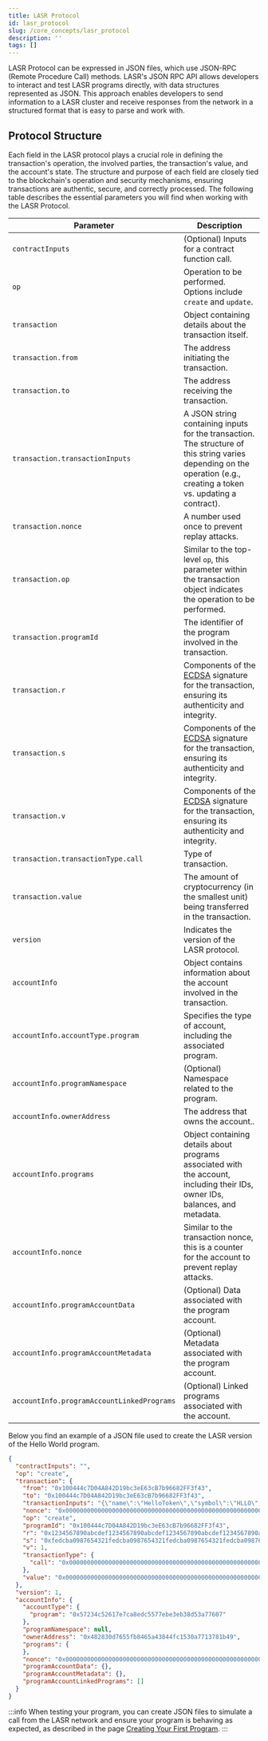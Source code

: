 ```yaml
---
title: LASR Protocol
id: lasr_protocol
slug: /core_concepts/lasr_protocol
description: ''
tags: []
---
```


LASR Protocol can be expressed in JSON files, which use JSON-RPC (Remote Procedure Call) methods. LASR's JSON RPC API allows developers to interact and test LASR programs directly, with data structures represented as JSON. This approach enables developers to send information to a LASR cluster and receive responses from the network in a structured format that is easy to parse and work with.

## Protocol Structure

Each field in the LASR protocol plays a crucial role in defining the transaction's operation, the involved parties, the transaction's value, and the account's state. The structure and purpose of each field are closely tied to the blockchain's operation and security mechanisms, ensuring transactions are authentic, secure, and correctly processed. The following table describes the essential parameters you will find when working with the LASR Protocol.

| Parameter                        | Description                                                                                                       |
|----------------------------------|-------------------------------------------------------------------------------------------------------------------|
| `contractInputs`                 | (Optional) Inputs for a contract function call.                                                                   |
| `op`                             | Operation to be performed. Options include `create` and `update`.                                                 |
| `transaction`                    | Object containing details about the transaction itself.                                                                       |
| `transaction.from`               | The address initiating the transaction.                                                                               |
| `transaction.to`                 | The address receiving the transaction.                                                                                |
| `transaction.transactionInputs`  | A JSON string containing inputs for the transaction. The structure of this string varies depending on the operation (e.g., creating a token vs. updating a contract).    |
| `transaction.nonce`              | A number used once to prevent replay attacks.                                                                                  |
| `transaction.op`                 | Similar to the top-level `op`, this parameter within the transaction object indicates the operation to be performed.                                                                               |
| `transaction.programId`          | The identifier of the program involved in the transaction.                                                                            |
| `transaction.r`                  | Components of the [ECDSA](https://cryptobook.nakov.com/digital-signatures/ecdsa-sign-verify-messages) signature for the transaction, ensuring its authenticity and integrity.                                                                                    |
| `transaction.s`                  | Components of the [ECDSA](https://cryptobook.nakov.com/digital-signatures/ecdsa-sign-verify-messages) signature for the transaction, ensuring its authenticity and integrity.                                                                                                               |
| `transaction.v`                  | Components of the [ECDSA](https://cryptobook.nakov.com/digital-signatures/ecdsa-sign-verify-messages) signature for the transaction, ensuring its authenticity and integrity.                                                                                                               |
| `transaction.transactionType.call`| Type of transaction.                                                                                     |
| `transaction.value`              | The amount of cryptocurrency (in the smallest unit) being transferred in the transaction.                                                                            |
| `version`                        | Indicates the version of the LASR protocol.                                                                                         |
| `accountInfo`                    | Object contains information about the account involved in the transaction.                                                                              |
| `accountInfo.accountType.program`| Specifies the type of account, including the associated program.                                                                                  |
| `accountInfo.programNamespace`   | (Optional) Namespace related to the program.                                                                                 |
| `accountInfo.ownerAddress`       | The address that owns the account..                                                                              |
| `accountInfo.programs`           | Object containing details about programs associated with the account, including their IDs, owner IDs, balances, and metadata.                                                                             |
| `accountInfo.nonce`              | Similar to the transaction nonce, this is a counter for the account to prevent replay attacks.                                                                                      |
| `accountInfo.programAccountData` | (Optional) Data associated with the program account.                                                                         |
| `accountInfo.programAccountMetadata`| (Optional) Metadata associated with the program account.                                                                   |
| `accountInfo.programAccountLinkedPrograms`| (Optional) Linked programs associated with the account.                                                                 |

Below you find an example of a JSON file used to create the LASR version of the Hello World program.

``` json
{
  "contractInputs": "",
  "op": "create",
  "transaction": {
    "from": "0x100444c7D04A842D19bc3eE63cB7b96682FF3f43",
    "to": "0x100444c7D04A842D19bc3eE63cB7b96682FF3f43",
    "transactionInputs": "{\"name\":\"HelloToken\",\"symbol\":\"HLLO\",\"totalSupply\":\"1\",\"initializedSupply\":\"1\"}",
    "nonce": "0x0000000000000000000000000000000000000000000000000000000000000001",
    "op": "create",
    "programId": "0x100444c7D04A842D19bc3eE63cB7b96682FF3f43",
    "r": "0x1234567890abcdef1234567890abcdef1234567890abcdef1234567890abcdef",
    "s": "0xfedcba0987654321fedcba0987654321fedcba0987654321fedcba0987654321",
    "v": 1,
    "transactionType": {
      "call": "0x0000000000000000000000000000000000000000000000000000000000000001"
    },
    "value": "0x0000000000000000000000000000000000000000000000000000000000000001"
  },
  "version": 1,
  "accountInfo": {
    "accountType": {
      "program": "0x57234c52617e7ca8edc5577ebe3eb38d53a77607"
    },
    "programNamespace": null,
    "ownerAddress": "0x482830d7655fb8465a43844fc1530a7713781b49",
    "programs": {
    },
    "nonce": "0x000000000000000000000000000000000000000000000000000000000000001c",
    "programAccountData": {},
    "programAccountMetadata": {},
    "programAccountLinkedPrograms": []
  }
}
``` 


:::info
  When testing your program, you can create JSON files to simulate a call from the LASR network and ensure your program is behaving as expected, as described in the page [Creating Your First Program](/getting_started/creating_your_first_program#step-4-test-your-program).
:::